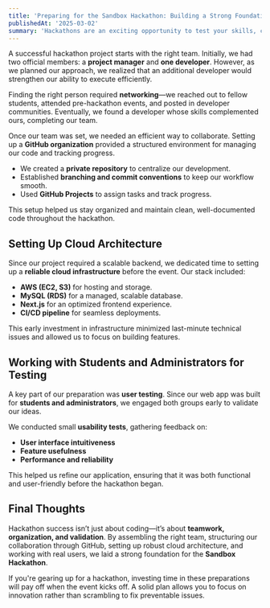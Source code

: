 ```yaml
---
title: 'Preparing for the Sandbox Hackathon: Building a Strong Foundation'
publishedAt: '2025-03-02'
summary: 'Hackathons are an exciting opportunity to test your skills, collaborate with a team, and build something amazing in a short amount of time. Here’s how we prepared for the Sandbox Hackathon, from assembling the right team to setting up our cloud architecture and working with users to refine our web app.'
---
```


A successful hackathon project starts with the right team. Initially, we had two official members: a **project manager** and **one developer**. However, as we planned our approach, we realized that an additional developer would strengthen our ability to execute efficiently.

Finding the right person required **networking**—we reached out to fellow students, attended pre-hackathon events, and posted in developer communities. Eventually, we found a developer whose skills complemented ours, completing our team.

Once our team was set, we needed an efficient way to collaborate. Setting up a **GitHub organization** provided a structured environment for managing our code and tracking progress.

- We created a **private repository** to centralize our development.
- Established **branching and commit conventions** to keep our workflow smooth.
- Used **GitHub Projects** to assign tasks and track progress.

This setup helped us stay organized and maintain clean, well-documented code throughout the hackathon.

## Setting Up Cloud Architecture

Since our project required a scalable backend, we dedicated time to setting up a **reliable cloud infrastructure** before the event. Our stack included:

- **AWS (EC2, S3)** for hosting and storage.
- **MySQL (RDS)** for a managed, scalable database.
- **Next.js** for an optimized frontend experience.
- **CI/CD pipeline** for seamless deployments.

This early investment in infrastructure minimized last-minute technical issues and allowed us to focus on building features.

## Working with Students and Administrators for Testing

A key part of our preparation was **user testing**. Since our web app was built for **students and administrators**, we engaged both groups early to validate our ideas.

We conducted small **usability tests**, gathering feedback on:
- **User interface intuitiveness**
- **Feature usefulness**
- **Performance and reliability**

This helped us refine our application, ensuring that it was both functional and user-friendly before the hackathon began.

## Final Thoughts

Hackathon success isn’t just about coding—it’s about **teamwork, organization, and validation**. By assembling the right team, structuring our collaboration through GitHub, setting up robust cloud architecture, and working with real users, we laid a strong foundation for the **Sandbox Hackathon**.

If you're gearing up for a hackathon, investing time in these preparations will pay off when the event kicks off. A solid plan allows you to focus on innovation rather than scrambling to fix preventable issues.